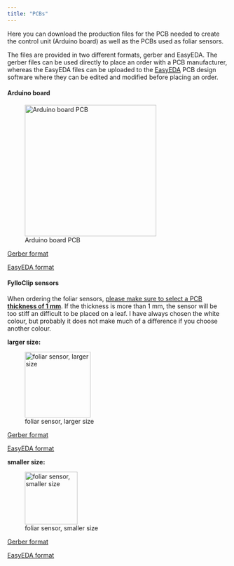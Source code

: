 ```yaml
---
title: "PCBs"
---
```


Here you can download the production files for the PCB needed to create the control unit (Arduino board) as well as the PCBs used as foliar sensors.

The files are provided in two different formats, gerber and EasyEDA. The gerber files can be used directly to place an order with a PCB manufacturer, whereas the EasyEDA files can be uploaded to the [EasyEDA](https://easyeda.com/ "EasyEDA PCB design software") PCB design software where they can be edited and modified before placing an order.

#### **Arduino board**

![Arduino board PCB](Arduino_board.jpg){fig-align="left" width="300"}

[Gerber format](https://github.com/FylloClip/tutorial/blob/main/ressources/PCB%20production%20files/Arduino_board/gerber/Gerber_PCB_Arduino_LoRa_board.zip)

[EasyEDA format](https://github.com/FylloClip/tutorial/blob/main/ressources/PCB%20production%20files/Arduino_board/EasyEda/PCB_Arduino_LoRa_board.json)

#### **FylloClip sensors**

When ordering the foliar sensors, [please make sure to select a PCB **thickness of 1 mm**]{.underline}. If the thickness is more than 1 mm, the sensor will be too stiff an difficult to be placed on a leaf. I have always chosen the white colour, but probably it does not make much of a difference if you choose another colour.

**larger size:**

![foliar sensor, larger size](FylloClip_large_size.jpg){fig-align="left" width="150"}

[Gerber format](https://github.com/FylloClip/tutorial/blob/main/ressources/PCB%20production%20files/foliar_sensor/gerber/Gerber_larger_size.zip)

[EasyEDA format](https://github.com/FylloClip/tutorial/blob/main/ressources/PCB%20production%20files/foliar_sensor/EasyEda/larger_size_sensor.json)

**smaller size:**

![foliar sensor, smaller size](images/clipboard-2212851997.png){fig-align="left" width="120"}

[Gerber format](https://github.com/FylloClip/tutorial/blob/main/ressources/PCB%20production%20files/foliar_sensor/gerber/Gerber_small_size.zip)

[EasyEDA format](https://github.com/FylloClip/tutorial/blob/main/ressources/PCB%20production%20files/foliar_sensor/EasyEda/small_size_sensor.json)
